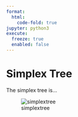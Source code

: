 ```yaml
---
format:
  html:
    code-fold: true
jupyter: python3
execute: 
  freeze: true
  enabled: false
---
```

# Simplex Tree 

The simplex tree is...

![simplextree](simplextree_pic.png){.preview-image}
